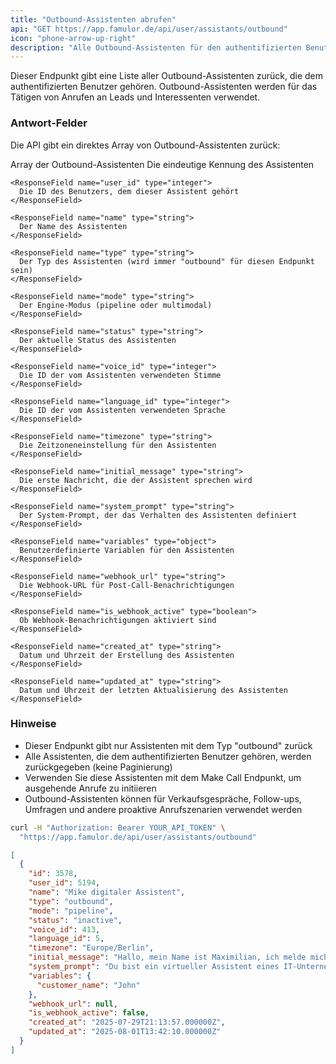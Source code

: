 ```yaml
---
title: "Outbound-Assistenten abrufen"
api: "GET https://app.famulor.de/api/user/assistants/outbound"
icon: "phone-arrow-up-right"
description: "Alle Outbound-Assistenten für den authentifizierten Benutzer abrufen"
---
```


Dieser Endpunkt gibt eine Liste aller Outbound-Assistenten zurück, die dem authentifizierten Benutzer gehören. Outbound-Assistenten werden für das Tätigen von Anrufen an Leads und Interessenten verwendet.

### Antwort-Felder

Die API gibt ein direktes Array von Outbound-Assistenten zurück:

<ResponseField name="array" type="array">
  Array der Outbound-Assistenten

  <Expandable title="Assistenten-Eigenschaften">
    <ResponseField name="id" type="integer">
      Die eindeutige Kennung des Assistenten
    </ResponseField>

    <ResponseField name="user_id" type="integer">
      Die ID des Benutzers, dem dieser Assistent gehört
    </ResponseField>

    <ResponseField name="name" type="string">
      Der Name des Assistenten
    </ResponseField>

    <ResponseField name="type" type="string">
      Der Typ des Assistenten (wird immer "outbound" für diesen Endpunkt sein)
    </ResponseField>

    <ResponseField name="mode" type="string">
      Der Engine-Modus (pipeline oder multimodal)
    </ResponseField>

    <ResponseField name="status" type="string">
      Der aktuelle Status des Assistenten
    </ResponseField>

    <ResponseField name="voice_id" type="integer">
      Die ID der vom Assistenten verwendeten Stimme
    </ResponseField>

    <ResponseField name="language_id" type="integer">
      Die ID der vom Assistenten verwendeten Sprache
    </ResponseField>

    <ResponseField name="timezone" type="string">
      Die Zeitzoneneinstellung für den Assistenten
    </ResponseField>

    <ResponseField name="initial_message" type="string">
      Die erste Nachricht, die der Assistent sprechen wird
    </ResponseField>

    <ResponseField name="system_prompt" type="string">
      Der System-Prompt, der das Verhalten des Assistenten definiert
    </ResponseField>

    <ResponseField name="variables" type="object">
      Benutzerdefinierte Variablen für den Assistenten
    </ResponseField>

    <ResponseField name="webhook_url" type="string">
      Die Webhook-URL für Post-Call-Benachrichtigungen
    </ResponseField>

    <ResponseField name="is_webhook_active" type="boolean">
      Ob Webhook-Benachrichtigungen aktiviert sind
    </ResponseField>

    <ResponseField name="created_at" type="string">
      Datum und Uhrzeit der Erstellung des Assistenten
    </ResponseField>

    <ResponseField name="updated_at" type="string">
      Datum und Uhrzeit der letzten Aktualisierung des Assistenten
    </ResponseField>
  </Expandable>
</ResponseField>

### Hinweise

- Dieser Endpunkt gibt nur Assistenten mit dem Typ "outbound" zurück
- Alle Assistenten, die dem authentifizierten Benutzer gehören, werden zurückgegeben (keine Paginierung)
- Verwenden Sie diese Assistenten mit dem Make Call Endpunkt, um ausgehende Anrufe zu initiieren
- Outbound-Assistenten können für Verkaufsgespräche, Follow-ups, Umfragen und andere proaktive Anrufszenarien verwendet werden

<RequestExample>

```bash Outbound-Assistenten abrufen
curl -H "Authorization: Bearer YOUR_API_TOKEN" \
  "https://app.famulor.de/api/user/assistants/outbound"
```

</RequestExample>

<ResponseExample>

```json 200 Response
[
  {
    "id": 3578,
    "user_id": 5194,
    "name": "Mike digitaler Assistent",
    "type": "outbound",
    "mode": "pipeline",
    "status": "inactive",
    "voice_id": 413,
    "language_id": 5,
    "timezone": "Europe/Berlin",
    "initial_message": "Hallo, mein Name ist Maximilian, ich melde mich im Auftrag eines IT-Unternehmens.",
    "system_prompt": "Du bist ein virtueller Assistent eines IT-Unternehmens...",
    "variables": {
      "customer_name": "John"
    },
    "webhook_url": null,
    "is_webhook_active": false,
    "created_at": "2025-07-29T21:13:57.000000Z",
    "updated_at": "2025-08-01T13:42:10.000000Z"
  }
]
```

</ResponseExample>
